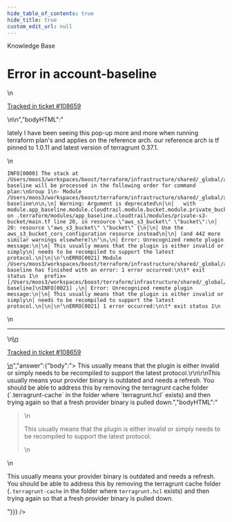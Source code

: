 ```yaml
---
hide_table_of_contents: true
hide_title: true
custom_edit_url: null
---
```



<CenterLayout>
<span className="searchCategory">Knowledge Base</span>
<h1>Error in account-baseline</h1>
<GitHub discussion={{"id":"D_kwDOF8slf84APof0","number":434,"author":{"login":"moos3"},"title":"Error in account-baseline","body":"\nlately I have been seeing this pop-up more and more when running terraform plan's and applies on the reference arch. our reference arch is tf pinned to 1.0.11 and latest version of terragrunt 0.37.1. \r\n\r\n```\r\nINFO[0000] The stack at /Users/moos3/workspaces/boost/terraform/infrastructure/shared/_global/account-baseline will be processed in the following order for command plan:\r\nGroup 1\r\n- Module /Users/moos3/workspaces/boost/terraform/infrastructure/shared/_global/account-baseline\r\n\r\n╷\r\n│ Warning: Argument is deprecated\r\n│\r\n│   with module.app_baseline.module.cloudtrail.module.bucket.module.private_bucket.aws_s3_bucket.bucket,\r\n│   on .terraform/modules/app_baseline.cloudtrail/modules/private-s3-bucket/main.tf line 20, in resource \"aws_s3_bucket\" \"bucket\":\r\n│   20: resource \"aws_s3_bucket\" \"bucket\" {\r\n│\r\n│ Use the aws_s3_bucket_cors_configuration resource instead\r\n│\r\n│ (and 442 more similar warnings elsewhere)\r\n╵\r\n╷\r\n│ Error: Unrecognized remote plugin message:\r\n│\r\n│ This usually means that the plugin is either invalid or simply\r\n│ needs to be recompiled to support the latest protocol.\r\n│\r\n│\r\n╵\r\nERRO[0021] Module /Users/moos3/workspaces/boost/terraform/infrastructure/shared/_global/account-baseline has finished with an error: 1 error occurred:\r\n\t* exit status 1\r\n  prefix=[/Users/moos3/workspaces/boost/terraform/infrastructure/shared/_global/account-baseline]\r\nINFO[0021] ╷\r\n│ Error: Unrecognized remote plugin message:\r\n│\r\n│ This usually means that the plugin is either invalid or simply\r\n│ needs to be recompiled to support the latest protocol.\r\n│\r\n│\r\n╵\r\nERRO[0021] 1 error occurred:\r\n\t* exit status 1\r\n```\n\n---\n\n<ins datetime=\"2022-05-25T13:08:42Z\">\n  <p><a href=\"https://support.gruntwork.io/hc/requests/108659\">Tracked in ticket #108659</a></p>\n</ins>\n","bodyHTML":"<p dir=\"auto\">lately I have been seeing this pop-up more and more when running terraform plan's and applies on the reference arch. our reference arch is tf pinned to 1.0.11 and latest version of terragrunt 0.37.1.</p>\n<div class=\"snippet-clipboard-content notranslate position-relative overflow-auto\" data-snippet-clipboard-copy-content=\"INFO[0000] The stack at /Users/moos3/workspaces/boost/terraform/infrastructure/shared/_global/account-baseline will be processed in the following order for command plan:\nGroup 1\n- Module /Users/moos3/workspaces/boost/terraform/infrastructure/shared/_global/account-baseline\n\n╷\n│ Warning: Argument is deprecated\n│\n│   with module.app_baseline.module.cloudtrail.module.bucket.module.private_bucket.aws_s3_bucket.bucket,\n│   on .terraform/modules/app_baseline.cloudtrail/modules/private-s3-bucket/main.tf line 20, in resource &quot;aws_s3_bucket&quot; &quot;bucket&quot;:\n│   20: resource &quot;aws_s3_bucket&quot; &quot;bucket&quot; {\n│\n│ Use the aws_s3_bucket_cors_configuration resource instead\n│\n│ (and 442 more similar warnings elsewhere)\n╵\n╷\n│ Error: Unrecognized remote plugin message:\n│\n│ This usually means that the plugin is either invalid or simply\n│ needs to be recompiled to support the latest protocol.\n│\n│\n╵\nERRO[0021] Module /Users/moos3/workspaces/boost/terraform/infrastructure/shared/_global/account-baseline has finished with an error: 1 error occurred:\n\t* exit status 1\n  prefix=[/Users/moos3/workspaces/boost/terraform/infrastructure/shared/_global/account-baseline]\nINFO[0021] ╷\n│ Error: Unrecognized remote plugin message:\n│\n│ This usually means that the plugin is either invalid or simply\n│ needs to be recompiled to support the latest protocol.\n│\n│\n╵\nERRO[0021] 1 error occurred:\n\t* exit status 1\"><pre class=\"notranslate\"><code>INFO[0000] The stack at /Users/moos3/workspaces/boost/terraform/infrastructure/shared/_global/account-baseline will be processed in the following order for command plan:\nGroup 1\n- Module /Users/moos3/workspaces/boost/terraform/infrastructure/shared/_global/account-baseline\n\n╷\n│ Warning: Argument is deprecated\n│\n│   with module.app_baseline.module.cloudtrail.module.bucket.module.private_bucket.aws_s3_bucket.bucket,\n│   on .terraform/modules/app_baseline.cloudtrail/modules/private-s3-bucket/main.tf line 20, in resource \"aws_s3_bucket\" \"bucket\":\n│   20: resource \"aws_s3_bucket\" \"bucket\" {\n│\n│ Use the aws_s3_bucket_cors_configuration resource instead\n│\n│ (and 442 more similar warnings elsewhere)\n╵\n╷\n│ Error: Unrecognized remote plugin message:\n│\n│ This usually means that the plugin is either invalid or simply\n│ needs to be recompiled to support the latest protocol.\n│\n│\n╵\nERRO[0021] Module /Users/moos3/workspaces/boost/terraform/infrastructure/shared/_global/account-baseline has finished with an error: 1 error occurred:\n\t* exit status 1\n  prefix=[/Users/moos3/workspaces/boost/terraform/infrastructure/shared/_global/account-baseline]\nINFO[0021] ╷\n│ Error: Unrecognized remote plugin message:\n│\n│ This usually means that the plugin is either invalid or simply\n│ needs to be recompiled to support the latest protocol.\n│\n│\n╵\nERRO[0021] 1 error occurred:\n\t* exit status 1\n</code></pre></div>\n<hr>\n<ins datetime=\"2022-05-25T13:08:42Z\">\n  <p dir=\"auto\"><a href=\"https://support.gruntwork.io/hc/requests/108659\" rel=\"nofollow\">Tracked in ticket #108659</a></p>\n</ins>","answer":{"body":"> This usually means that the plugin is either invalid or simply needs to be recompiled to support the latest protocol.\r\n\r\nThis usually means your provider binary is outdated and needs a refresh. You should be able to address this by removing the terragrunt cache folder (`.terragrunt-cache` in the folder where `terragrunt.hcl` exists) and then trying again so that a fresh provider binary is pulled down.","bodyHTML":"<blockquote>\n<p dir=\"auto\">This usually means that the plugin is either invalid or simply needs to be recompiled to support the latest protocol.</p>\n</blockquote>\n<p dir=\"auto\">This usually means your provider binary is outdated and needs a refresh. You should be able to address this by removing the terragrunt cache folder (<code class=\"notranslate\">.terragrunt-cache</code> in the folder where <code class=\"notranslate\">terragrunt.hcl</code> exists) and then trying again so that a fresh provider binary is pulled down.</p>"}}} />

</CenterLayout>
  

<!-- ##DOCS-SOURCER-START
{
  "sourcePlugin": "github-discussions",
  "hash": "2d2d5e3dc69d816c31e3f03320cbd206"
}
##DOCS-SOURCER-END -->

